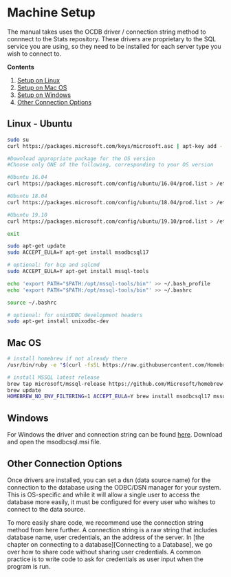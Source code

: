 # Machine Setup

The manual takes uses the OCDB driver / connection string method to connnect to the Stats repository. These drivers are proprietary to the SQL service you are using, so they need to be installed for each server type you wish to connect to.

**Contents**

1. [Setup on Linux][Linux - Ubuntu]
2. [Setup on Mac OS][Mac OS]
3. [Setup on Windows][Windows]
4. [Other Connection Options][Other Connection Options]

## Linux - Ubuntu
```bash
sudo su
curl https://packages.microsoft.com/keys/microsoft.asc | apt-key add -

#Download appropriate package for the OS version
#Choose only ONE of the following, corresponding to your OS version

#Ubuntu 16.04
curl https://packages.microsoft.com/config/ubuntu/16.04/prod.list > /etc/apt/sources.list.d/mssql-release.list

#Ubuntu 18.04
curl https://packages.microsoft.com/config/ubuntu/18.04/prod.list > /etc/apt/sources.list.d/mssql-release.list

#Ubuntu 19.10
curl https://packages.microsoft.com/config/ubuntu/19.10/prod.list > /etc/apt/sources.list.d/mssql-release.list

exit

sudo apt-get update
sudo ACCEPT_EULA=Y apt-get install msodbcsql17

# optional: for bcp and sqlcmd
sudo ACCEPT_EULA=Y apt-get install mssql-tools

echo 'export PATH="$PATH:/opt/mssql-tools/bin"' >> ~/.bash_profile
echo 'export PATH="$PATH:/opt/mssql-tools/bin"' >> ~/.bashrc

source ~/.bashrc

# optional: for unixODBC development headers
sudo apt-get install unixodbc-dev
```

## Mac OS
```bash
# install homebrew if not already there
/usr/bin/ruby -e "$(curl -fsSL https://raw.githubusercontent.com/Homebrew/install/master/install)"

# install MSSQL latest release
brew tap microsoft/mssql-release https://github.com/Microsoft/homebrew-mssql-release
brew update
HOMEBREW_NO_ENV_FILTERING=1 ACCEPT_EULA=Y brew install msodbcsql17 mssql-tools
```

## Windows
For Windows the driver and connection string can be found [here](https://docs.microsoft.com/en-us/sql/connect/odbc/microsoft-odbc-driver-for-sql-server?view=sql-server-ver15#download-for-windows). Download and open the msodbcsql.msi file.

## Other Connection Options

Once drivers are installed, you can set a dsn (data source name) for the connection to the database using the ODBC/DSN manager for your system. This is OS-specific and while it will allow a single user to access the database more easily, it must be configured for every user who wishes to connect to the data source.

To more easily share code, we recommend use the connection string method from here further. A connection string is a raw string that includes database name, user credentials, an the address of the server. In [the chapter on connecting to a database][Connecting to a Database], we go over how to share code without sharing user credentials. A common practice is to write code to ask for credentials as user input when the program is run.